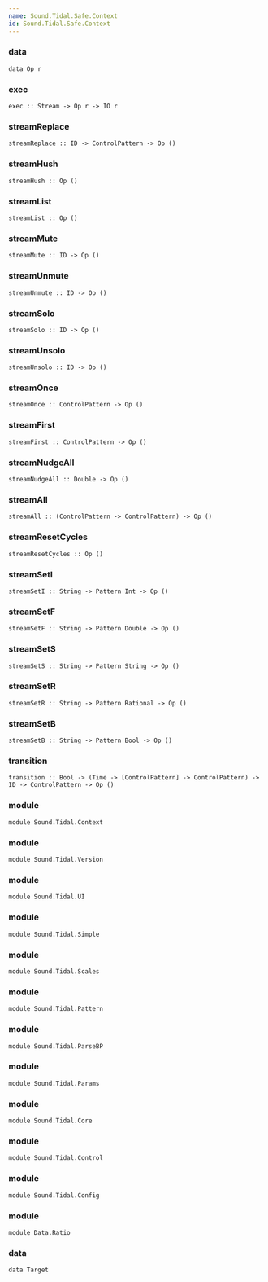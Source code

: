 ```yaml
---
name: Sound.Tidal.Safe.Context
id: Sound.Tidal.Safe.Context
---
```


### data
```
data Op r 
```

### exec
```
exec :: Stream -> Op r -> IO r 
```

### streamReplace
```
streamReplace :: ID -> ControlPattern -> Op () 
```

### streamHush
```
streamHush :: Op () 
```

### streamList
```
streamList :: Op () 
```

### streamMute
```
streamMute :: ID -> Op () 
```

### streamUnmute
```
streamUnmute :: ID -> Op () 
```

### streamSolo
```
streamSolo :: ID -> Op () 
```

### streamUnsolo
```
streamUnsolo :: ID -> Op () 
```

### streamOnce
```
streamOnce :: ControlPattern -> Op () 
```

### streamFirst
```
streamFirst :: ControlPattern -> Op () 
```

### streamNudgeAll
```
streamNudgeAll :: Double -> Op () 
```

### streamAll
```
streamAll :: (ControlPattern -> ControlPattern) -> Op () 
```

### streamResetCycles
```
streamResetCycles :: Op () 
```

### streamSetI
```
streamSetI :: String -> Pattern Int -> Op () 
```

### streamSetF
```
streamSetF :: String -> Pattern Double -> Op () 
```

### streamSetS
```
streamSetS :: String -> Pattern String -> Op () 
```

### streamSetR
```
streamSetR :: String -> Pattern Rational -> Op () 
```

### streamSetB
```
streamSetB :: String -> Pattern Bool -> Op () 
```

### transition
```
transition :: Bool -> (Time -> [ControlPattern] -> ControlPattern) -> ID -> ControlPattern -> Op () 
```

### module 
```
module Sound.Tidal.Context
```

### module 
```
module Sound.Tidal.Version
```

### module 
```
module Sound.Tidal.UI
```

### module 
```
module Sound.Tidal.Simple
```

### module 
```
module Sound.Tidal.Scales
```

### module 
```
module Sound.Tidal.Pattern
```

### module 
```
module Sound.Tidal.ParseBP
```

### module 
```
module Sound.Tidal.Params
```

### module 
```
module Sound.Tidal.Core
```

### module 
```
module Sound.Tidal.Control
```

### module 
```
module Sound.Tidal.Config
```

### module 
```
module Data.Ratio
```

### data
```
data Target 
```

